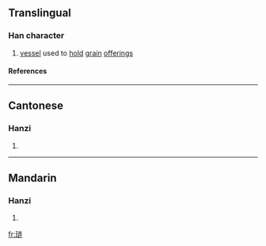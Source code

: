 {{see|璉}}

==Translingual==
===Han character===
{{Han char|rn=96|rad=玉|as=07|sn=11|four=|canj=一土卜大手 (MGYKQ)}}
# [[vessel]] used to [[hold]] [[grain]] [[offering]]s
====References====
{{Han ref|kx=0736.081|hdz=21115.070|uh=740F|ud=29711}}

----
==Cantonese==
===Hanzi===
{{yue-hanzi|jyut=|y=lin5}}
# {{defn|Cantonese}}

----
==Mandarin==
===Hanzi===
{{cmn-hanzi|tra=璉|pin=[[lián]] (lian2), [[liǎn]] (lian3)|wg=lien<sup>2</sup>, lien<sup>3</sup>}}
# {{defn|Mandarin}}

[[fr:琏]]